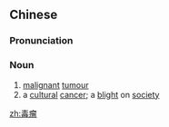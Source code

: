 ==Chinese==
{{zh-forms}}

===Pronunciation===
{{zh-pron
|m=dúliú
|h=pfs=thu̍k-liù
|mn=to̍k-liû
|cat=n
}}

===Noun===
{{zh-noun}}

# [[malignant]] [[tumour]]
# a [[cultural]] [[cancer]]; a [[blight]] on [[society]]

[[zh:毒瘤]]